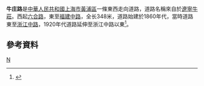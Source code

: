 '''牛庄路'''是[[中華人民共和國|中華人民共和國]][[上海市|上海市]][[黃浦區|黃浦區]]一條東西走向道路，道路名稱來自於[[遼寧|遼寧]][[牛莊|牛莊]]。西起[[六合路_(上海)|六合路]]，東至[[福建中路|福建中路]]，全长348米，道路始建於1860年代，當時道路東至[[浙江中路|浙江中路]]，1920年代道路延伸至浙江中路以東<ref>{{cite news |title=第二节　县镇级类 |url=http://www.shtong.gov.cn/Newsite/node2/node2245/node70862/node70870/node70919/node70925/userobject1ai73717.html |publisher=上海市地方志辦公室 |accessdate=2020-12-24 |archive-date=2015-09-24 |archive-url=https://web.archive.org/web/20150924124855/http://www.shtong.gov.cn/newsite/node2/node2245/node70862/node70870/node70919/node70925/userobject1ai73717.html |dead-url=no }}</ref>。

== 參考資料 ==
{{Reflist|2}}

[[Category:上海道路|N]]